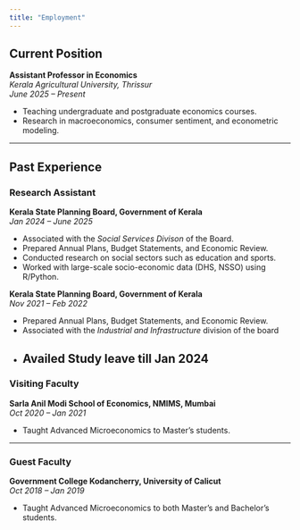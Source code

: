```yaml
---
title: "Employment"
---
```

## Current Position

**Assistant Professor in Economics**  
*Kerala Agricultural University, Thrissur*  
*June 2025 – Present*

- Teaching undergraduate and postgraduate economics courses.
- Research in macroeconomics, consumer sentiment, and econometric modeling.

---

## Past Experience

### Research Assistant  
**Kerala State Planning Board, Government of Kerala**  
*Jan 2024 – June 2025*

- Associated with the *Social Services Divison* of the Board. 
- Prepared Annual Plans, Budget Statements, and Economic Review.
- Conducted research on social sectors such as education and sports.
- Worked with large-scale socio-economic data (DHS, NSSO) using R/Python.

**Kerala State Planning Board, Government of Kerala**  
*Nov 2021 – Feb 2022*

- Prepared Annual Plans, Budget Statements, and Economic Review.
- Associated with the *Industrial and Infrastructure* division of the board
- **Availed Study leave till Jan 2024**
---

### Visiting Faculty  
**Sarla Anil Modi School of Economics, NMIMS, Mumbai**  
*Oct 2020 – Jan 2021*

- Taught Advanced Microeconomics to Master's students.

---

### Guest Faculty  
**Government College Kodancherry, University of Calicut**  
*Oct 2018 – Jan 2019*

- Taught Advanced Microeconomics to both Master's and Bachelor's students.